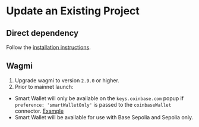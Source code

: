 # Update an Existing Project

## Direct dependency 
Follow the [installation instructions](/sdk/install).

## Wagmi 
1. Upgrade wagmi to version `2.9.0` or higher. 
1. Prior to mainnet launch:
  - Smart Wallet will only be available on the `keys.coinbase.com` popup  if `preference: 'smartWalletOnly'` is passed to the `coinbaseWallet` connector. [Example](/guides/create-app/using-wagmi#4-update-the-wagmi-config-and-coinbasewallet-connector-to-use-basesepolia)
  - Smart Wallet will be available for use with Base Sepolia and Sepolia only.
